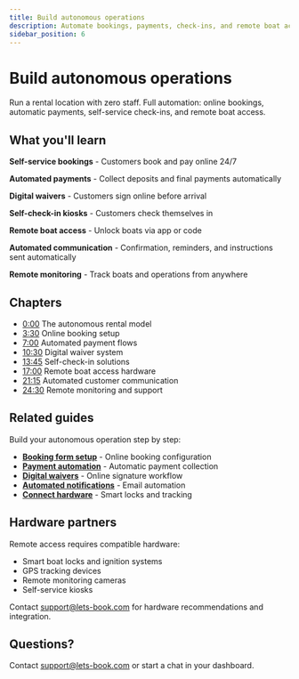 ```yaml
---
title: Build autonomous operations
description: Automate bookings, payments, check-ins, and remote boat access
sidebar_position: 6
---
```



# Build autonomous operations

<VideoPlayer videoId="VIDEO_ID_HERE" title="Build autonomous operations" />

Run a rental location with zero staff. Full automation: online bookings, automatic payments, self-service check-ins, and remote boat access.

## What you'll learn

**Self-service bookings** - Customers book and pay online 24/7

**Automated payments** - Collect deposits and final payments automatically

**Digital waivers** - Customers sign online before arrival

**Self-check-in kiosks** - Customers check themselves in

**Remote boat access** - Unlock boats via app or code

**Automated communication** - Confirmation, reminders, and instructions sent automatically

**Remote monitoring** - Track boats and operations from anywhere

## Chapters

- [0:00](https://www.youtube.com/watch?v=VIDEO_ID_HERE&t=0s) The autonomous rental model
- [3:30](https://www.youtube.com/watch?v=VIDEO_ID_HERE&t=210s) Online booking setup
- [7:00](https://www.youtube.com/watch?v=VIDEO_ID_HERE&t=420s) Automated payment flows
- [10:30](https://www.youtube.com/watch?v=VIDEO_ID_HERE&t=630s) Digital waiver system
- [13:45](https://www.youtube.com/watch?v=VIDEO_ID_HERE&t=825s) Self-check-in solutions
- [17:00](https://www.youtube.com/watch?v=VIDEO_ID_HERE&t=1020s) Remote boat access hardware
- [21:15](https://www.youtube.com/watch?v=VIDEO_ID_HERE&t=1275s) Automated customer communication
- [24:30](https://www.youtube.com/watch?v=VIDEO_ID_HERE&t=1470s) Remote monitoring and support

## Related guides

Build your autonomous operation step by step:

- **[Booking form setup](/guides/booking-form/add-to-website)** - Online booking configuration
- **[Payment automation](/guides/payments/receive-payments)** - Automatic payment collection
- **[Digital waivers](/guides/day-to-day/work-with-waivers)** - Online signature workflow
- **[Automated notifications](/guides/boost-revenue/automate-aftersales-and-loyalty)** - Email automation
- **[Connect hardware](/guides/boats/manage-boats)** - Smart locks and tracking

## Hardware partners

Remote access requires compatible hardware:

- Smart boat locks and ignition systems
- GPS tracking devices
- Remote monitoring cameras
- Self-service kiosks

Contact [support@lets-book.com](mailto:support@lets-book.com) for hardware recommendations and integration.

## Questions?

Contact [support@lets-book.com](mailto:support@lets-book.com) or start a chat in your dashboard.
